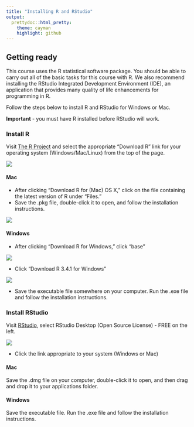 ```yaml
---
title: "Installing R and RStudio"
output:
  prettydoc::html_pretty:
    theme: cayman
    highlight: github
---
```


## Getting ready
This course uses the R statistical software package.  You should be able to
carry out all of the basic tasks for this course with R.  We also recommend
installing the RStudio Integrated Development Environment (IDE), an application
that provides many quality of life enhancements for programming in R.

Follow the steps below to install R and RStudio for Windows or Mac.

**Important** - you must have R installed before RStudio will work.

### Install R
Visit [The R Project](https://cran.r-project.org/) and select the appropriate
"Download R" link for your operating system (Windows/Mac/Linux) from the top of
the page.

![](img/download_r_step_1.png)

#### Mac
- After clicking "Download R for (Mac) OS X," click on the file containing the
latest version of R under "Files."
- Save the .pkg file, double-click it to open, and follow the installation
instructions.

![](img/download_r_step_2_mac.png)

#### Windows
- After clicking "Download R for Windows," click "base"

![](img/download_r_step_2_windows.png)


- Click "Download R 3.4.1 for Windows"


![](img/download_r_step_3_windows.png)

- Save the executable file somewhere on your computer.  Run the .exe file and 
follow the installation instructions.  

### Install RStudio
Visit [RStudio](http://www.rstudio.com/products/rstudio/download/), select
RStudio Desktop (Open Source License) - FREE on the left.

![](img/download_rstudio_step_1.png)

- Click the link appropriate to your system (Windows or Mac)

#### Mac
Save the .dmg file on your computer, double-click it to open, and then drag and 
drop it to your applications folder.

#### Windows
Save the executable file.  Run the .exe file and follow the installation 
instructions.     